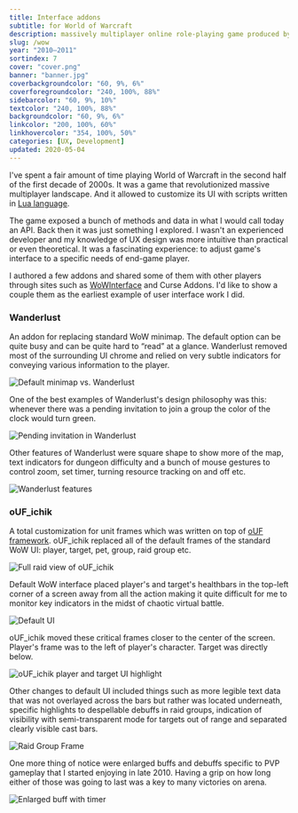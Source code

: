 ```yaml
---
title: Interface addons
subtitle: for World of Warcraft
description: massively multiplayer online role-playing game produced by Blizzard Entertainment.
slug: /wow
year: "2010–2011"
sortindex: 7
cover: "cover.png"
banner: "banner.jpg"
coverbackgroundcolor: "60, 9%, 6%"
coverforegroundcolor: "240, 100%, 88%"
sidebarcolor: "60, 9%, 10%"
textcolor: "240, 100%, 88%"
backgroundcolor: "60, 9%, 6%"
linkcolor: "200, 100%, 60%"
linkhovercolor: "354, 100%, 50%"
categories: [UX, Development]
updated: 2020-05-04
---
```


I've spent a fair amount of time playing World of Warcraft in the second half of the first decade of 2000s. It was a game that revolutionized massive multiplayer landscape. And it allowed to customize its UI with scripts written in [Lua language](<https://en.wikipedia.org/wiki/Lua_(programming_language)>).

The game exposed a bunch of methods and data in what I would call today an API. Back then it was just something I explored. I wasn't an experienced developer and my knowledge of UX design was more intuitive than practical or even theoretical. It was a fascinating experience: to adjust game's interface to a specific needs of end-game player.

I authored a few addons and shared some of them with other players through sites such as [WoWInterface](https://www.wowinterface.com/list.php?skinnerid=90053) and Curse Addons. I'd like to show a couple them as the earliest example of user interface work I did.

### Wanderlust

An addon for replacing standard WoW minimap. The default option can be quite busy and can be quite hard to “read” at a glance. Wanderlust removed most of the surrounding UI chrome and relied on very subtle indicators for conveying various information to the player.

![Default minimap vs. Wanderlust](./minimapvs.png)

One of the best examples of Wanderlust's design philosophy was this: whenever there was a pending invitation to join a group the color of the clock would turn green.

![Pending invitation in Wanderlust](./minimapinvite.png)

Other features of Wanderlust were square shape to show more of the map, text indicators for dungeon difficulty and a bunch of mouse gestures to control zoom, set timer, turning resource tracking on and off etc.

![Wanderlust features](./wanderlustfeatures.jpg)

### oUF_ichik

A total customization for unit frames which was written on top of [oUF framework](https://github.com/oUF-wow/oUF/). oUF_ichik replaced all of the default frames of the standard WoW UI: player, target, pet, group, raid group etc.

![Full raid view of oUF_ichik](./oufichik.jpg)

Default WoW interface placed player's and target's healthbars in the top-left corner of a screen away from all the action making it quite difficult for me to monitor key indicators in the midst of chaotic virtual battle.

![Default UI](./defaultUI.jpg)

oUF_ichik moved these critical frames closer to the center of the screen. Player's frame was to the left of player's character. Target was directly below.

![oUF_ichik player and target UI highlight](./playerandtarget.jpg)

Other changes to default UI included things such as more legible text data that was not overlayed across the bars but rather was located underneath, specific highlights to despellable debuffs in raid groups, indication of visibility with semi-transparent mode for targets out of range and separated clearly visible cast bars.

![Raid Group Frame](./raid.jpg)

One more thing of notice were enlarged buffs and debuffs specific to PVP gameplay that I started enjoying in late 2010. Having a grip on how long either of those was going to last was a key to many victories on arena.

![Enlarged buff with timer](./buff.jpg)
